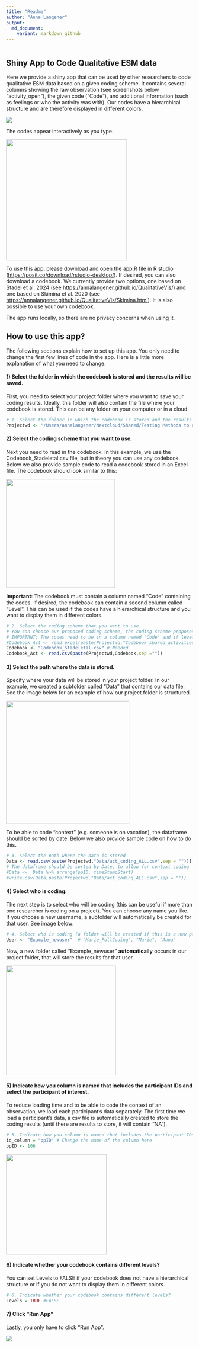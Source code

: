 ```yaml
---
title: "Readme"
author: "Anna Langener"
output:
  md_document:
    variant: markdown_github
---
```


```r

```

## Shiny App to Code Qualitative ESM data

Here we provide a shiny app that can be used by other researchers to code qualitative ESM data based on a given coding scheme. It contains several columns showing the raw observation (see screenshots below "activity_open"), the given code ("Code"), and additional information (such as feelings or who the activity was with). Our codes have a hierarchical structure and are therefore displayed in different colors.

![](Images/Example_app1.jpg)

The codes appear interactively as you type.

![](Images/Example_app2.png){width="326"}

To use this app, please download and open the app.R file in R studio (<https://posit.co/download/rstudio-desktop/>). If desired, you can also download a codebook. We currently provide two options, one based on Stadel et al. 2024 (see <https://annalangener.github.io/QualitativeVis/>) and one based on Skimina et al. 2020 (see <https://annalangener.github.io/QualitativeVis/Skimina.html>). It is also possible to use your own codebook.

The app runs locally, so there are no privacy concerns when using it.

## How to use this app?

The following sections explain how to set up this app. You only need to change the first few lines of code in the app. Here is a little more explanation of what you need to change.

#### 1) Select the folder in which the codebook is stored and the results will be saved.

First, you need to select your project folder where you want to save your coding results. Ideally, this folder will also contain the file where your codebook is stored. This can be any folder on your computer or in a cloud.

```r
# 1. Select the folder in which the codebook is stored and the results will be saved
Projectwd <- "/Users/annalangener/Nextcloud/Shared/Testing Methods to Capture Social Context/Qualitative context/3. Coding/QualitativeCoding_Activies/"
```

#### 2) Select the coding scheme that you want to use.

Next you need to read in the codebook. In this example, we use the Codebook_Stadeletal.csv file, but in theory you can use any codebook. Below we also provide sample code to read a codebook stored in an Excel file. The codebook should look similar to this:

![](Images/Codebook_Example.png){width="294"}

**Important**: The codebook must contain a column named "Code" containing the codes. If desired, the codebook can contain a second column called "Level". This can be used if the codes have a hierarchical structure and you want to display them in different colors.

```r
# 2. Select the coding scheme that you want to use. 
# You can choose our proposed coding scheme, the coding scheme proposed by Skimina et al., or you own by specify the path where the codebook is stored
# IMPORTANT: The codes need to be in a column named "Code" and if levels are included, those need to be in a column called "Level"
#Codebook_Act <- read_excel(paste(Projectwd,"Codebook_shared_activities.xlsx",sep =""), sheet = 1)
Codebook <- "Codebook_Stadeletal.csv" # Needed
Codebook_Act <- read.csv(paste(Projectwd,Codebook,sep =""))
```

#### 3) Select the path where the data is stored.

Specify where your data will be stored in your project folder. In our example, we created a subfolder called "Data" that contains our data file. See the image below for an example of how our project folder is structured.

![](Images/Example_app3.png){width="332"}

To be able to code "context" (e.g. someone is on vacation), the dataframe should be sorted by date. Below we also provide sample code on how to do this.

```r
# 3. Select the path where the data is stored
Data <- read.csv(paste(Projectwd,"Data/act_coding_ALL.csv",sep = ""))[,-1]
# The dataframe should be sorted by Date, to allow for context coding
#Data <-  Data %>% arrange(ppID, timeStampStart)
#write.csv(Data,paste(Projectwd,"Data/act_coding_ALL.csv",sep = ""))
```

#### 4) Select who is coding.

The next step is to select who will be coding (this can be useful if more than one researcher is coding on a project). You can choose any name you like. If you choose a new username, a subfolder will automatically be created for that user. See image below:

```r
# 4. Select who is coding (a folder will be created if this is a new person)
User <- "Example_newuser"  # "Marie_FullCoding", "Marie", "Anna"
```

Now, a new folder called "Example_newuser" **automatically** occurs in our project folder, that will store the results for that user.

![](Images/Example_app4.png){width="296"}

#### 5) Indicate how you column is named that includes the participant IDs and select the participant of interest.

To reduce loading time and to be able to code the context of an observation, we load each participant's data separately. The first time we load a participant's data, a csv file is automatically created to store the coding results (until there are results to store, it will contain "NA").

```r
# 5. Indicate how you column is named that includes the participant IDs and select the participant of interest
id_column = "ppID" # Change the name of the column here
ppID <- 106 
```

![](Images/Example_app5.png){width="271"}

#### 6) Indicate whether your codebook contains different levels?

You can set Levels to FALSE if your codebook does not have a hierarchical structure or if you do not want to display them in different colors.

```r
# 6. Indicate whether your codebook contains different levels?
Levels = TRUE #FALSE
```

#### 7) Click "Run App"

Lastly, you only have to click "Run App".

![](Images/Example_app6.png)

#### 
